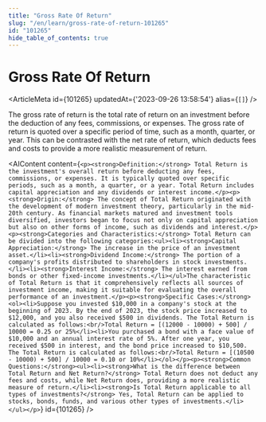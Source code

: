 ```yaml
---
title: "Gross Rate Of Return"
slug: "/en/learn/gross-rate-of-return-101265"
id: "101265"
hide_table_of_contents: true
---
```



# Gross Rate Of Return

<ArticleMeta id={101265} updatedAt={'2023-09-26 13:58:54'} alias={`[]`} />
<div className='border-solid border-b border-t-0 my-4 border-[var(--ifm-color-gray-300)]' />

The gross rate of return is the total rate of return on an investment before the deduction of any fees, commissions, or expenses. The gross rate of return is quoted over a specific period of time, such as a month, quarter, or year. This can be contrasted with the net rate of return, which deducts fees and costs to provide a more realistic measurement of return.

<AIContent content={`<p><strong>Definition:</strong> Total Return is the investment's overall return before deducting any fees, commissions, or expenses. It is typically quoted over specific periods, such as a month, a quarter, or a year. Total Return includes capital appreciation and any dividends or interest income.</p><p><strong>Origin:</strong> The concept of Total Return originated with the development of modern investment theory, particularly in the mid-20th century. As financial markets matured and investment tools diversified, investors began to focus not only on capital appreciation but also on other forms of income, such as dividends and interest.</p><p><strong>Categories and Characteristics:</strong> Total Return can be divided into the following categories:<ul><li><strong>Capital Appreciation:</strong> The increase in the price of an investment asset.</li><li><strong>Dividend Income:</strong> The portion of a company's profits distributed to shareholders in stock investments.</li><li><strong>Interest Income:</strong> The interest earned from bonds or other fixed-income investments.</li></ul>The characteristic of Total Return is that it comprehensively reflects all sources of investment income, making it suitable for evaluating the overall performance of an investment.</p><p><strong>Specific Cases:</strong><ol><li>Suppose you invested $10,000 in a company's stock at the beginning of 2023. By the end of 2023, the stock price increased to $12,000, and you also received $500 in dividends. The Total Return is calculated as follows:<br/>Total Return = [(12000 - 10000) + 500] / 10000 = 0.25 or 25%</li><li>You purchased a bond with a face value of $10,000 and an annual interest rate of 5%. After one year, you received $500 in interest, and the bond price increased to $10,500. The Total Return is calculated as follows:<br/>Total Return = [(10500 - 10000) + 500] / 10000 = 0.10 or 10%</li></ol></p><p><strong>Common Questions:</strong><ul><li><strong>What is the difference between Total Return and Net Return?</strong> Total Return does not deduct any fees and costs, while Net Return does, providing a more realistic measure of return.</li><li><strong>Is Total Return applicable to all types of investments?</strong> Yes, Total Return can be applied to stocks, bonds, funds, and various other types of investments.</li></ul></p>`} id={101265} />
